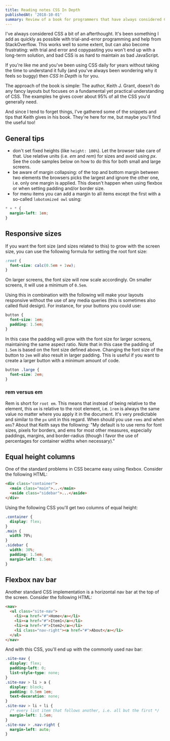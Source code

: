 ```yaml
---
title: Reading notes CSS In Depth
publishedAt: '2018-10-01'
summary: Review of a book for programmers that have always considered CSS to be an (unpleasant) afterthought
---
```


I've always considered CSS a bit of an afterthought. It's been something I add as quickly as possible with trial-and-error programming and help from StackOverflow. This works well to some extent, but can also become frustrating: with trial and error and copypasting you won't end up with a long-term solution, and bad CSS is as hard to maintain as bad JavaScript.

If you're like me and you've been using CSS daily for years without taking the time to understand it fully (and you've always been wondering why it feels so buggy) then _CSS In Depth_ is for you.

The approach of the book is simple: The author, Keith J. Grant, doesn't do any fancy layouts but focuses on a fundamental yet practical understanding of CSS. The examples he gives cover about 95% of all the CSS you'd generally need.

And since I tend to forget things, I've gathered some of the snippets and tips that Keith gives in his book. They're here for me, but maybe you'll find the useful too!

## General tips

- don't set fixed heights (like `height: 100%`). Let the browser take care of that. Use relative units (i.e. _em_ and _rem_) for sizes and avoid using _px_. See the code samples below on how to do this for both small and large screens.
- be aware of margin collapsing: of the top and bottom margin between two elements the browsers picks the largest and ignore the other one, i.e. only one margin is applied. This doesn't happen when using flexbox or when setting padding and/or border size.
- for menu items you can add a margin to all items except the first with a so-called `lobotomized owl` using:

```css
* + * {
  margin-left: 1em;
}
```

## Responsive sizes

If you want the font size (and sizes related to this) to grow with the screen size, you can use the following formula for setting the root font size:

```css
:root {
  font-size: calc(0.5em + 1vw);
}
```

On larger screens, the font size will now scale accordingly. On smaller screens, it will use a minimum of `0.5em`.

Using this in combination with the following will make your layouts responsive without the use of any media queries (this is sometimes also called fluid design). For instance, for your buttons you could use:

```css
button {
  font-size: 1em;
  padding: 1.5em;
}
```

In this case the padding will grow with the font size for larger screens, maintaining the same aspect ratio. Note that in this case the padding of `1.5em` is based on the font size defined above. Changing the font size of the button to `2em` will also result in larger padding. This is useful if you want to create a larger button with a minimum amount of code.

```css
button .large {
  font-size: 2em;
}
```

### rem versus em

Rem is short for `root em`. This means that instead of being relative to the element, this `em` is relative to the root element, i.e. `1rem` is always the same value no matter where you apply it in the document. It's very predictable and similar to the `px` unit in this regard. When should you use `rems` and when `ems`? About that Keith says the following: "My default is to use rems for font sizes, pixels for borders, and ems for most other measures, especially paddings, margins, and border-radius (though I favor the use of percentages for container widths when necessary)."

## Equal height columns

One of the standard problems in CSS became easy using flexbox. Consider the following HTML:

```html
<div class="container">
  <main class="main">...</main>
  <aside class="sidebar">...</aside>
</div>
```

Using the following CSS you'll get two columns of equal height:

```css
.container {
  display: flex;
}
.main {
  width 70%;
}
.sidebar {
  width: 30%;
  padding: 1.5em;
  margin-left: 1.5em;
}
```

## Flexbox nav bar

Another standard CSS implementation is a horizontal nav bar at the top of the screen. Consider the following HTML:

```html
<nav>
  <ul class="site-nav">
    <li><a href="#">Home</a></li>
    <li><a href="#">Item1</a></li>
    <li><a href="#">Item2</a></li>
    <li class="nav-right"><a href="#">About</a></li>
  </ul>
</nav>
```

And with this CSS, you'll end up with the commonly used nav bar:

```css
.site-nav {
  display: flex;
  padding-left: 0;
  list-style-type: none;
}
.site-nav > li > a {
  display: block;
  padding: 0.5em 1em;
  text-decoration: none;
}
.site-nav > li + li {
  /* every list item that follows another, i.e. all but the first */
  margin-left: 1.5em;
}
.site-nav > .nav-right {
  margin-left: auto;
}
```
